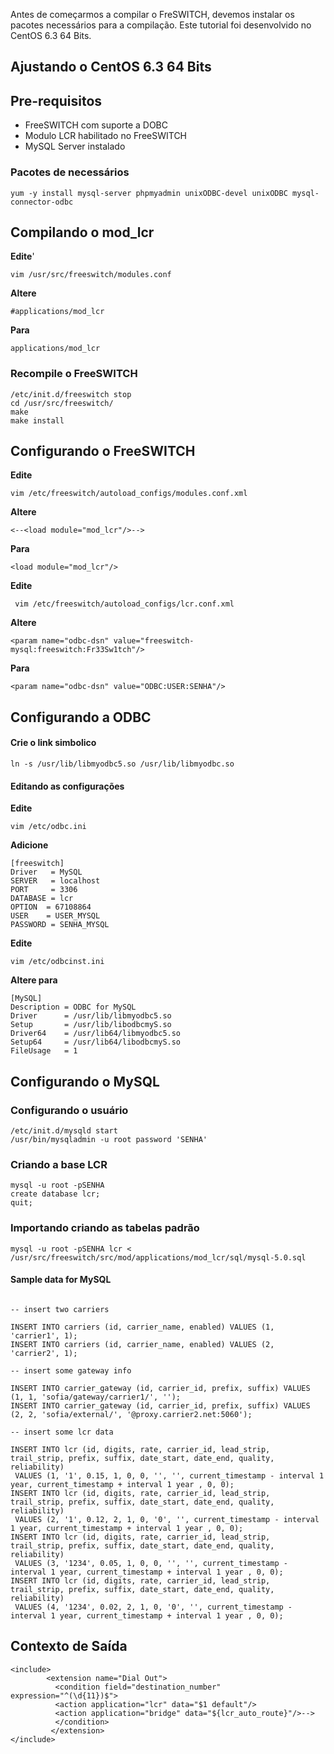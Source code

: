Antes de começarmos a compilar o FreSWITCH, devemos instalar os pacotes necessários para a compilação. Este tutorial foi desenvolvido no CentOS 6.3 64 Bits.
== Ajustando o CentOS 6.3 64 Bits ==
== Pre-requisitos ==
* FreeSWITCH com suporte a DOBC
* Modulo LCR habilitado no FreeSWITCH
* MySQL Server instalado

=== Pacotes de necessários ===
<pre>
yum -y install mysql-server phpmyadmin unixODBC-devel unixODBC mysql-connector-odbc
</pre>

== Compilando o mod_lcr ==

'''Edite''''
<pre>vim /usr/src/freeswitch/modules.conf</pre>
'''Altere''' <pre>#applications/mod_lcr</pre>
'''Para'''<pre>applications/mod_lcr</pre>

=== Recompile o FreeSWITCH ===

<pre>/etc/init.d/freeswitch stop
cd /usr/src/freeswitch/
make
make install
</pre>
== Configurando o FreeSWITCH ==

'''Edite''' <pre>vim /etc/freeswitch/autoload_configs/modules.conf.xml</pre>
'''Altere''' <pre><--<load module="mod_lcr"/>--></pre>
'''Para'''<pre><load module="mod_lcr"/></pre>

'''Edite'''<pre> vim /etc/freeswitch/autoload_configs/lcr.conf.xml</pre>
'''Altere''' <pre><param name="odbc-dsn" value="freeswitch-mysql:freeswitch:Fr33Sw1tch"/></pre>
'''Para'''<pre><param name="odbc-dsn" value="ODBC:USER:SENHA"/></pre>

== Configurando a ODBC ==

==== Crie o link simbolico ====

<pre>ln -s /usr/lib/libmyodbc5.so /usr/lib/libmyodbc.so</pre>

==== Editando as configurações====

'''Edite'''<pre>vim /etc/odbc.ini</pre>
'''Adicione'''
<pre>
[freeswitch]
Driver   = MySQL
SERVER   = localhost
PORT     = 3306
DATABASE = lcr
OPTION  = 67108864
USER    = USER_MYSQL
PASSWORD = SENHA_MYSQL
</pre>

'''Edite'''<pre>vim /etc/odbcinst.ini</pre>
'''Altere para'''
<pre>
[MySQL]
Description	= ODBC for MySQL
Driver		= /usr/lib/libmyodbc5.so
Setup		= /usr/lib/libodbcmyS.so
Driver64	= /usr/lib64/libmyodbc5.so
Setup64		= /usr/lib64/libodbcmyS.so
FileUsage	= 1
</pre>

== Configurando o MySQL ==

=== Configurando o usuário ===
<pre>
/etc/init.d/mysqld start
/usr/bin/mysqladmin -u root password 'SENHA'
</pre>

=== Criando a base LCR ===

<pre>
mysql -u root -pSENHA
create database lcr;
quit;
</pre>

=== Importando criando as tabelas padrão ===
<pre>
mysql -u root -pSENHA lcr < /usr/src/freeswitch/src/mod/applications/mod_lcr/sql/mysql-5.0.sql
</pre>

==== Sample data for MySQL ====
<pre>

-- insert two carriers

INSERT INTO carriers (id, carrier_name, enabled) VALUES (1, 'carrier1', 1);
INSERT INTO carriers (id, carrier_name, enabled) VALUES (2, 'carrier2', 1);

-- insert some gateway info

INSERT INTO carrier_gateway (id, carrier_id, prefix, suffix) VALUES (1, 1, 'sofia/gateway/carrier1/', '');
INSERT INTO carrier_gateway (id, carrier_id, prefix, suffix) VALUES (2, 2, 'sofia/external/', '@proxy.carrier2.net:5060');

-- insert some lcr data

INSERT INTO lcr (id, digits, rate, carrier_id, lead_strip, trail_strip, prefix, suffix, date_start, date_end, quality, reliability)
 VALUES (1, '1', 0.15, 1, 0, 0, '', '', current_timestamp - interval 1 year, current_timestamp + interval 1 year , 0, 0);
INSERT INTO lcr (id, digits, rate, carrier_id, lead_strip, trail_strip, prefix, suffix, date_start, date_end, quality, reliability)
 VALUES (2, '1', 0.12, 2, 1, 0, '0', '', current_timestamp - interval 1 year, current_timestamp + interval 1 year , 0, 0);
INSERT INTO lcr (id, digits, rate, carrier_id, lead_strip, trail_strip, prefix, suffix, date_start, date_end, quality, reliability)
 VALUES (3, '1234', 0.05, 1, 0, 0, '', '', current_timestamp - interval 1 year, current_timestamp + interval 1 year , 0, 0);
INSERT INTO lcr (id, digits, rate, carrier_id, lead_strip, trail_strip, prefix, suffix, date_start, date_end, quality, reliability)
 VALUES (4, '1234', 0.02, 2, 1, 0, '0', '', current_timestamp - interval 1 year, current_timestamp + interval 1 year , 0, 0);
</pre>
== Contexto de Saída ==
<pre>
<include>
        <extension name="Dial Out">
          <condition field="destination_number" expression="^(\d{11})$">
          <action application="lcr" data="$1 default"/>
          <action application="bridge" data="${lcr_auto_route}"/>-->
          </condition>
         </extension>
</include>

</pre>